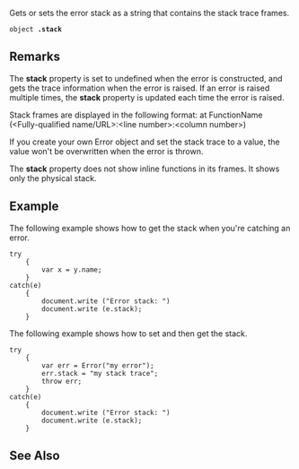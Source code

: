 Gets or sets the error stack as a string that contains the stack trace frames.

 object '''.stack''' 
==Remarks==
The '''stack''' property is set to undefined when the error is constructed, and gets the trace information when the error is raised. If an error is raised multiple times, the '''stack''' property is updated each time the error is raised.

Stack frames are displayed in the following format: at FunctionName (&lt;Fully-qualified name/URL&gt;:&lt;line number&gt;:&lt;column number&gt;)

If you create your own Error object and set the stack trace to a value, the value won't be overwritten when the error is thrown.

The '''stack''' property does not show inline functions in its frames. It shows only the physical stack.


==Example==
The following example shows how to get the stack when you're catching an error.

 try
     {
         var x = y.name;
     }
 catch(e)
     {
         document.write ("Error stack: ")
         document.write (e.stack);
     }
The following example shows how to set and then get the stack.

 try
     {
         var err = Error("my error");
         err.stack = "my stack trace";
         throw err;
     }
 catch(e)
     {
         document.write ("Error stack: ")
         document.write (e.stack);
     }

==See Also==

              

              

              

              
